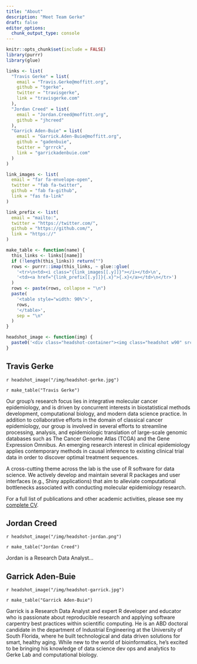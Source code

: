 ```yaml
---
title: "About"
description: "Meet Team Gerke"
draft: false
editor_options: 
  chunk_output_type: console
---
```


```r
knitr::opts_chunk$set(include = FALSE)
library(purrr)
library(glue)
```

```r
links <- list(
  "Travis Gerke" = list(
    email = "Travis.Gerke@moffitt.org",
    github = "tgerke",
    twitter = "travisgerke",
    link = "travisgerke.com"
  ),
  "Jordan Creed" = list(
    email = "Jordan.Creed@moffitt.org",
    github = "jhcreed"
  ),
  "Garrick Aden-Buie" = list(
    email = "Garrick.Aden-Buie@moffitt.org",
    github = "gadenbuie",
    twitter = "grrrck",
    link = "garrickadenbuie.com"
  )
)

link_images <- list(
  email = "far fa-envelope-open",
  twitter = "fab fa-twitter",
  github = "fab fa-github",
  link = "fas fa-link"
)

link_prefix <- list(
  email = "mailto:",
  twitter = "https://twitter.com/",
  github = "https://github.com/",
  link = "https://"
)

make_table <- function(name) {
  this_links <- links[[name]]
  if (!length(this_links)) return("")
  rows <- purrr::imap(this_links, ~ glue::glue(
    '<tr>\n<td><i class="{link_images[[.y]]}"></i></td>\n',
    '<td><a href="{link_prefix[[.y]]}{.x}">{.x}</a></td>\n</tr>')
  )
  rows <- paste(rows, collapse = "\n")
  paste(
    '<table style="width: 90%">',
    rows,
    '</table>',
    sep = "\n"
  )
}

headshot_image <- function(img) {
  paste0('<div class="headshot-container"><img class="headshot w90" src="', img, '"></div>')
}
```

:::::: {.row .gutters .about-card}
:::: {.col .col-6}
## Travis Gerke

`r headshot_image("/img/headshot-gerke.jpg")`

`r make_table("Travis Gerke")`

::::
:::: {.col .col-6}

Our group's research focus lies in integrative molecular cancer epidemiology, and is driven by concurrent interests in biostatistical methods development, computational biology, and modern data science practice.
In addition to collaborative efforts in the domain of classical cancer epidemiology, our group is involved in several efforts to streamline processing, analysis, and epidemiologic translation of large-scale genomic databases such as The Cancer Genome Atlas (TCGA) and the Gene Expression Omnibus.
An emerging research interest in clinical epidemiology applies contemporary methods in causal inference to existing clinical trial data in order to discover optimal treatment sequences.

A cross-cutting theme across the lab is the use of R software for data science.
We actively develop and maintain several R packages and user interfaces (e.g., Shiny applications) that aim to alleviate computational bottlenecks associated with conducting molecular epidemiology research.

For a full list of publications and other academic activities, please see my [complete CV](http://travisgerke.com/cv/).

::::
::::::


:::::: {.row .gutters}
:::: {.col .col-6 .about-card}
## Jordan Creed

`r headshot_image("/img/headshot-jordan.png")`

`r make_table("Jordan Creed")`

Jordan is a Research Data Analyst...

::::

:::: {.col .col-6 .about-card}
## Garrick <span style="white-space: nowrap">Aden-Buie</span>

`r headshot_image("/img/headshot-garrick.jpg")`

`r make_table("Garrick Aden-Buie")`

Garrick is a Research Data Analyst and expert R developer and educator who is passionate about reproducible research and applying software carpentry best practices within scientific computing.
He is an ABD doctoral candidate in the department of Industrial Engineering at the University of South Florida, where he built technological and data driven solutions for smart, healthy aging.
While new to the world of bioinformatics, he's excited to be bringing his knowledge of data science dev ops and analytics to Gerke Lab and computational biology.
::::
::::::